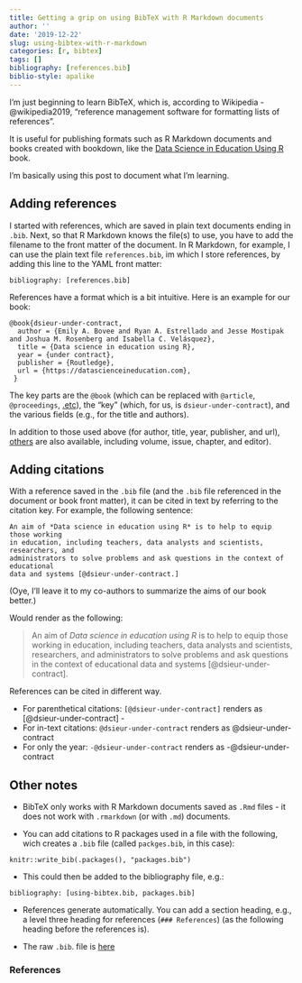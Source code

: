 ```yaml
---
title: Getting a grip on using BibTeX with R Markdown documents
author: ''
date: '2019-12-22'
slug: using-bibtex-with-r-markdown
categories: [r, bibtex]
tags: []
bibliography: [references.bib]
biblio-style: apalike
---
```


I'm just beginning to learn BibTeX, which is, according to Wikipedia -@wikipedia2019, "reference management software for formatting lists of references".

It is useful for publishing formats such as R Markdown documents and books created with bookdown, like the [Data Science in Education Using R](https://en.wikipedia.org/wiki/BibTeX) book.

I'm basically using this post to document what I'm learning.

## Adding references

I started with references, which are saved in plain text documents ending in `.bib`. Next, so that R Markdown knows the file(s) to use, you have to add the filename to the front matter of the document. In R Markdown, for example, I can use the plain text file `references.bib`, im which I store references, by adding this line to the YAML front matter:

`bibliography: [references.bib]`

References have a format which is a bit intuitive. Here is an example for our book:

```code
@book{dsieur-under-contract,
  author = {Emily A. Bovee and Ryan A. Estrellado and Jesse Mostipak and Joshua M. Rosenberg and Isabella C. Velásquez},
  title = {Data science in education using R},
  year = {under contract},
  publisher = {Routledge},
  url = {https://datascienceineducation.com},
 }
```

The key parts are the `@book` (which can be replaced with `@article`, `@proceedings`, [.etc](http://bib-it.sourceforge.net/help/fieldsAndEntryTypes.php#Entries)), the "key" (which, for us, is `dsieur-under-contract`), and the various fields (e.g., for the title and authors). 

In addition to those used above (for author, title, year, publisher, and url), [others](http://bib-it.sourceforge.net/help/fieldsAndEntryTypes.php#Fields) are also available, including volume, issue, chapter, and editor).

## Adding citations

With a reference saved in the `.bib` file (and the `.bib` file referenced in the document or book front matter), it can be cited in text by referring to the citation key. For example, the following sentence:

```code
An aim of *Data science in education using R* is to help to equip those working 
in education, including teachers, data analysts and scientists, researchers, and
administrators to solve problems and ask questions in the context of educational
data and systems [@dsieur-under-contract.]
```

(Oye, I'll leave it to my co-authors to summarize the aims of our book better.)

Would render as the following:

> An aim of *Data science in education using R* is to help to equip those working
in education, including teachers, data analysts and scientists, researchers, and
administrators to solve problems and ask questions in the context of educational
data and systems [@dsieur-under-contract].

References can be cited in different way.

- For parenthetical citations: `[@dsieur-under-contract]` renders as [@dsieur-under-contract] - 
- For in-text citations: `@dsieur-under-contract` renders as @dsieur-under-contract
- For only the year: `-@dsieur-under-contract` renders as -@dsieur-under-contract

## Other notes

- BibTeX only works with R Markdown documents saved as `.Rmd` files - it does not work with `.rmarkdown` (or with `.md`) documents.

- You can add citations to R packages used in a file with the following, wich creates a `.bib` file (called `packges.bib`, in this case):

`knitr::write_bib(.packages(), "packages.bib")`

- This could then be added to the bibliography file, e.g.:

`bibliography: [using-bibtex.bib, packages.bib]`

- References generate automatically. You can add a section heading, e.g., a level three heading for references (`### References`) (as the following heading before the references is).

- The raw `.bib`. file is [here](https://raw.githubusercontent.com/jrosen48/utk-homepage/master/content/post/references.bib)

### References
